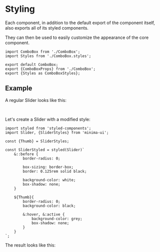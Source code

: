 

<Meta title="Styling"/>

# Styling

Each component, in addition to the default export of the component itself, also exports all of its styled components.

They can then be used to easily customize the appearance of the core component.

```tsx
import ComboBox from './ComboBox';
import Styles from './ComboBox.styles';

export default ComboBox;
export {ComboBoxProps} from './ComboBox';
export {Styles as ComboBoxStyles};
```

## Example

A regular Slider looks like this:

<StylingExample/>

<br/>

Let's create a Slider with a modified style:

```tsx
import styled from 'styled-components';
import Slider, {SliderStyles} from 'minima-ui';

const {Thumb} = SliderStyles;

const SliderStyled = styled(Slider)`
	&::before {
		border-radius: 0;

		box-sizing: border-box;
		border: 0.125rem solid black;

		background-color: white;
		box-shadow: none;
	}

	${Thumb}{
		border-radius: 0;
		background-color: black;

		&:hover, &:active {
			background-color: grey;
			box-shadow: none;
		}
	}
`;
```

The result looks like this:
<StylingExample styled={true}/>